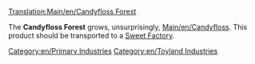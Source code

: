 [[Translation:Main/en/Candyfloss Forest]]{{en/-}}
{{en/Industries|image=CandyflossForest.png
|name=Candyfloss Forest
|climates=[[Main/en/Climates#Toyland]]
|accepts=Nothing
|produces=[[Main/en/Candyfloss]]
|notes=Not present in other [[Main/en/Climates]].
}}

The '''Candyfloss Forest''' grows, unsurprisingly, [[Main/en/Candyfloss]]. This product should be transported to a [[Main/en/Sweet Factory|Sweet Factory]].

{{en/Navbox Industries}}

[[Category:en/Primary Industries]]
[[Category:en/Toyland Industries]]